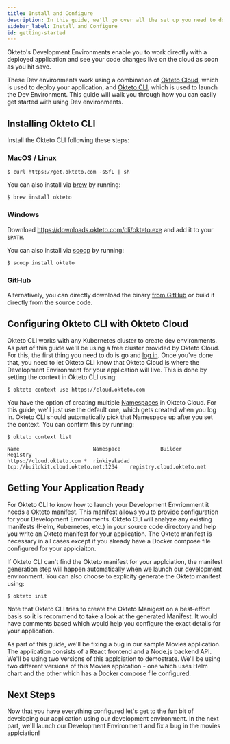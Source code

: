 ```yaml
---
title: Install and Configure 
description: In this guide, we'll go over all the set up you need to do in order to get started with using development envrionments.
sidebar_label: Install and Configure
id: getting-started
---
```



Okteto's Development Environments enable you to work directly with a deployed application and see your code changes live on the cloud as soon as you hit save.

These Dev environments work using a combination of [Okteto Cloud](/docs/next/cloud), which is used to deploy your application, and [Okteto CLI](/docs/next/cloud/okteto-cli), which is used to launch the Dev Environment. This guide will walk you through how you can easily get started with using Dev environments.

## Installing Okteto CLI

Install the Okteto CLI following these steps:

### MacOS / Linux

```console
$ curl https://get.okteto.com -sSfL | sh
```

You can also install via [brew](https://brew.sh/) by running:

```console
$ brew install okteto
```

### Windows

Download https://downloads.okteto.com/cli/okteto.exe and add it to your `$PATH`.

You can also install via [scoop](https://scoop.sh/) by running:

```console
$ scoop install okteto
```

### GitHub

Alternatively, you can directly download the binary [from GitHub](https://github.com/okteto/okteto/releases) or build it directly from the source code.

## Configuring Okteto CLI with Okteto Cloud

Okteto CLI works with any Kubernetes cluster to create dev environments. As part of this guide we'll be using a free cluster provided by Okteto Cloud. For this, the first thing you need to do is go and [log in](https://cloud.okteto.com). Once you've done that, you need to let Okteto CLI know that Okteto Cloud is where the Development Environment for your application will live. This is done by setting the context in Okteto CLI using:

```console
$ okteto context use https://cloud.okteto.com
```

You have the option of creating multiple [Namespaces](/docs/cloud/namespaces) in Okteto Cloud. For this guide, we'll just use the default one, which gets created when you log in. Okteto CLI should automatically pick that Namespace up after you set the context. You can confirm this by running:

```console
$ okteto context list
```
```console
Name                        Namespace             Builder                                 Registry
https://cloud.okteto.com *  rinkiyakedad          tcp://buildkit.cloud.okteto.net:1234    registry.cloud.okteto.net
```

## Getting Your Application Ready

For Okteto CLI to know how to launch your Development Envrionment it needs a Okteto manifest. This manifest allows you to provide configuration for your Development Envrionments. Okteto CLI will analyze any existing manifests (Helm, Kubernetes, etc.) in your source code directory and help you write an Okteto manifest for your application. The Okteto manifest is necessary in all cases except if you already have a Docker compose file configured for your applciaiton.

If Okteto CLI can't find the Okteto manifest for your applciation, the manifest generation step will happen automatically when we launch our development environment. You can also choose to explicity generate the Okteto manifest using: 

```console
$ okteto init
```

Note that Okteto CLI tries to create the Okteto Manigest on a best-effort basis so it is recommend to take a look at the generated Manifest. It would have comments based which would help you configure the exact details for your application. 

As part of this guide, we'll be fixing a bug in our sample Movies application. The application consists of a React frontend and a Node.js backend API. We'll be using two versions of this applciation to demostrate. We'll be using two different versions of this Movies applcation - one which uses Helm chart and the other which has a Docker compose file configured.


## Next Steps

Now that you have everything configured let's get to the fun bit of developing our application using our development environment. In the next part, we'll launch our Development Environment and fix a bug in the movies applciation!